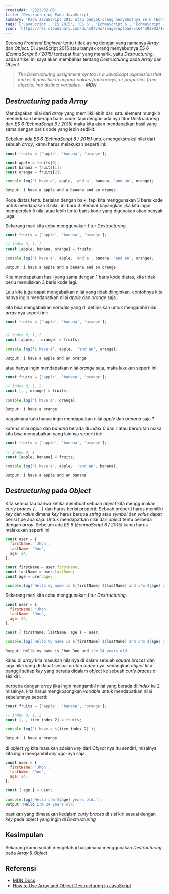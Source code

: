 ```yaml
---
createdAt: '2022-02-06'
title: 'Destructuring Pada JavaScript'
summary: 'Pada JavaScript 2015 atau banyak orang menyebutnya ES 6 (EchmaScript 6 / 2015) terdapat fitur yang menarik, yaitu Destructuring'
tags: ['JavaScript', 'ES 2015', 'ES 6', 'EchmaScript 6', 'EchmaScript 2015', 'Destructuring', 'Array', 'Object']
icon: 'https://res.cloudinary.com/du4c8fvmo/image/upload/v1644393902/Icons/javascript_arlvzi.svg'
---
```


Seorang _Frontend Engineer_ tentu tidak asing dengan yang namanya _Array_ dan _Object_.
Di JavaScript 2015 atau banyak orang menyebutnya _ES 6 (EchmaScript 6 / 2015)_ terdapat fitur yang menarik, yaitu _Destructuring_,
pada artikel ini saya akan membahas tentang _Destructuring_ pada _Array_ dan _Object_.

> _The Destructuring assignment syntax is a JavaScript expression that makes it possible to unpack values from arrays, or properties from objects, into distinct variables. - [MDN](https://developer.mozilla.org/en-US/docs/Web/JavaScript/Reference/Operators/Destructuring_assignment)_

## _Destructuring_ pada _Array_

Mendapakan nilai dari _array_ yang memiliki lebih dari satu element mungkin memerlukan beberapa baris code.
tapi dengan ada nya fitur _Destructuring_ dari _ES 6 (EchmaScript 6 / 2015)_ maka kita akan mendapatkan hasil yang sama dengan baris code yang lebih sedikit.

Sebelum ada _ES 6 (EchmaScript 6 / 2015)_ untuk mengekstraksi nilai dari sebuah _array_, kamu harus melakukan seperti ini:

```js
const fruits = ['apple', 'banana', 'orange'];

const apple = fruits[0];
const banana = fruits[1];
const orange = fruits[2];

console.log('i have a', apple, 'and a', banana, 'and an', orange);

Output: i have a apple and a banana and an orange
```

Kode diatas tentu berjalan dengan baik, tapi kita menggunakan 3 baris kode untuk mendapakan 3 nilai,
ini baru 3 _element_ bayangkan jika kita ingin memperolah 5 nilai atau lebih tentu baris kode yang digunakan akan banyak juga.

Sekarang mari kita coba menggunakan fitur _Destructuring_.

```js
const fruits = ['apple', 'banana', 'orange'];

// index 0, 1, 2
const [apple, banana, orange] = fruits;

console.log('i have a', apple, 'and a', banana, 'and an', orange);

Output: i have a apple and a banana and an orange
```

Kita mendapatkan hasil yang sama dengan 1 baris kode diatas, kita tidak perlu menuliskan 3 baris kode lagi.

Lalu kita juga dapat mengabaikan nilai yang tidak diinginkan. contohnya kita hanya ingin mendapatkan nilai _apple_ dan _orange_ saja.

kita bisa mengabaikan _variable_ yang di definisikan untuk mengambil nilai _array_ nya seperti ini:

```js
const fruits = ['apple', 'banana', 'orange'];


// index 0, 1, 2
const [apple, , orange] = fruits;

console.log('i have a', apple,  'and an', orange);

Output: i have a apple and an orange
```

atau hanya ingin mendapatkan nilai _orange_ saja, maka lakukan seperti ini:

```js
const fruits = ['apple', 'banana', 'orange'];

// index 0, 1, 2
const [, , orange] = fruits;

console.log('i have a', orange);

Output: i have a orange
```

bagaimana kalo hanya ingin mendapatkan nilai _apple_ dan _banana_ saja ?

karena nilai _apple_ dan _banana_ berada di _index_ _0_ dan _1_ atau berurutan maka kita bisa mengabaikan yang lainnya seperti ini:

```js
const fruits = ['apple', 'banana', 'orange'];

// index 0, 1
const [apple, banana] = fruits;

console.log('i have a', apple,  'and an', banana);

Output: i have a apple and an banana
```

## _Destructuring_ pada _Object_

Kita semua tau bahwa ketika membuat sebuah _object_ kita menggunakan _curly braces `{...}`_ dan harus berisi properti.
Sebuah properti harus memiliki _key_ dan _value_ dimana _key_ harus berupa _string_ atau _symbol_ dan _value_ dapat berisi tipe apa saja.
Untuk mendapatkan nilai dari _object_ tentu berbeda dengan _array_. Sebelum ada _ES 6 (EchmaScript 6 / 2015)_ kamu harus melakukan seperti ini:

```js
const user = {
  firstName: 'Jhon',
  lastName: 'Doe',
  age: 24,
};

const firstName = user.firstName;
const lastName = user.lastName;
const age = user.age;

console.log(`Hello my name is ${firstName} ${lastName} and i'm ${age} years old.`);
```

Sekarang mari kita coba menggunakan fitur _Destructuring_.

```js
const user = {
  firstName: 'Jhon',
  lastName: 'Doe',
  age: 24,
};

const { firstName, lastName, age } = user;

console.log(`Hello my name is ${firstName} ${lastName} and i'm ${age} years old.`);

Output: Hello my name is Jhon Doe and i'm 24 years old.
```

kalau di _array_ kita masukan nilainya di dalam sebuah _square braces_ dan juga nilai yang di dapat sesuai urutan _index_-nya.
sedangkan _object_ kita panggil setiap _key_ yang berada didalam _object_ ke sebuah _curly braces_ di sisi kiri.

berbeda dengan _array_ jika ingin mengambil nilai yang berada di _index_ ke 2 misalnya, kita harus mengkosongkan _variable_ untuk mendapatkan nilai sebelumnya seperti:

```js
const fruits = ['apple', 'banana', 'orange'];

// index 0, 1, 2
const [, , item_index_2] = fruits;

console.log(`i have a ${item_index_2}`);

Output: i have a orange
```

di _object_ yg kita masukan adalah _key_ dari _Object_ nya itu sendiri, misalnya kita ingin mengambil _key_ _age_-nya saja.

```js
const user = {
  firstName: 'Jhon',
  lastName: 'Doe',
  age: 24,
};

const { age } = user;

console.log(`Hello i'm ${age} years old.`);
Output: Hello i'm 24 years old.
```

pastikan yang dimasukan kedalam _curly braces_ di sisi kiri sesuai dengan _key_ pada _object_ yang ingin di _Destructuring_

## Kesimpulan

Sekarang kamu sudah mengetahui bagaimana menggunakan _Destructuring_ pada _Array_ & _Object_.<br/>

## Referensi

- [MDN Docs](https://developer.mozilla.org/en-US/docs/Web/JavaScript/Reference/Operators/Destructuring_assignment)
- [How to Use Array and Object Destructuring in JavaScript](https://www.freecodecamp.org/news/array-and-object-destructuring-in-javascript/)
